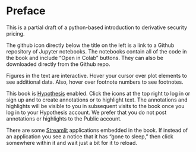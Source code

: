 # Preface {.unnumbered}

This is a partial draft of a python-based introduction to derivative security pricing.  

The github icon directly below the title on the left is a link to a Github repository of Jupyter notebooks.  The notebooks contain all of the code in the book and include "Open in Colab" buttons.  They can also be downloaded directly from the Github repo.

Figures in the text are interactive.  Hover your cursor over plot elements to see additional data.  Also, hover over footnote numbers to see footnotes.

This book is [Hypothesis](https://web.hypothes.is/) enabled.  Click the icons at the top right to log in or sign up and to create annotations or to highlight text.  The annotations and highlights will be visible to you in subsequent visits to the book once you log in to your Hypothesis account.  We prefer that you do not post annotations or highlights to the Public account.

There are some [Streamlit](https://streamlit.io/) applications embedded in the book.  If instead of an application you see a notice that it has "gone to sleep," then click somewhere within it and wait just a bit for it to reload.





